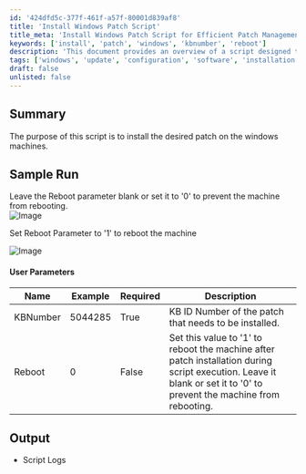 ```yaml
---
id: '424dfd5c-377f-461f-a57f-80001d839af8'
title: 'Install Windows Patch Script'
title_meta: 'Install Windows Patch Script for Efficient Patch Management'
keywords: ['install', 'patch', 'windows', 'kbnumber', 'reboot']
description: 'This document provides an overview of a script designed to install specified patches on Windows machines, detailing parameters for rebooting, sample runs, and expected output logs.'
tags: ['windows', 'update', 'configuration', 'software', 'installation', 'security']
draft: false
unlisted: false
---
```

## Summary

The purpose of this script is to install the desired patch on the windows machines.

## Sample Run

Leave the Reboot parameter blank or set it to '0' to prevent the machine from rebooting.  
![Image](../../../static/img/Universal-KB-Installer/image_1.png)  

Set Reboot Parameter to '1' to reboot the machine  

![Image](../../../static/img/Universal-KB-Installer/image_2.png)  

#### User Parameters

| Name     | Example   | Required | Description                                                                                   |
|----------|-----------|----------|-----------------------------------------------------------------------------------------------|
| KBNumber | 5044285   | True     | KB ID Number of the patch that needs to be installed.                                        |
| Reboot   | 0         | False    | Set this value to '1' to reboot the machine after patch installation during script execution. Leave it blank or set it to '0' to prevent the machine from rebooting. |

## Output

- Script Logs











